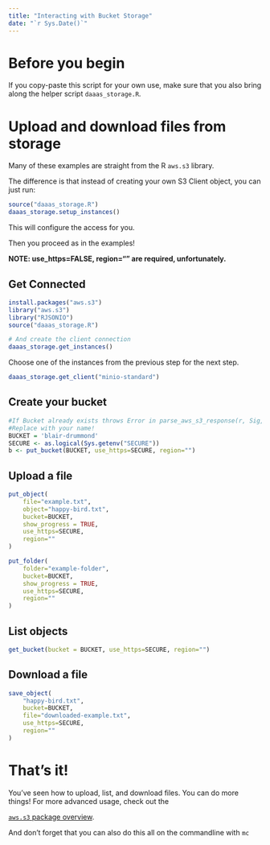 ```yaml
---
title: "Interacting with Bucket Storage"
date: "`r Sys.Date()`"
---
```


# Before you begin

If you copy-paste this script for your own use, make sure that you also bring along the helper script `daaas_storage.R`.

# Upload and download files from storage

Many of these examples are straight from the R `aws.s3` library.

The difference is that instead of creating your own S3 Client object, you can just run:

```r
source("daaas_storage.R")
daaas_storage.setup_instances()
```

This will configure the access for you.

Then you proceed as in the examples!

**NOTE: use_https=FALSE, region="" are required, unfortunately.**

## Get Connected


```r
install.packages("aws.s3")
library("aws.s3")
library("RJSONIO")
source("daaas_storage.R")

# And create the client connection
daaas_storage.get_instances()
```
Choose one of the instances from the previous step for the next step.

```r
daaas_storage.get_client("minio-standard")
```

## Create your bucket


```r
#If Bucket already exists throws Error in parse_aws_s3_response(r, Sig, verbose = verbose) : Conflict (HTTP 409) which is acceptable.
#Replace with your name!
BUCKET = 'blair-drummond'
SECURE <- as.logical(Sys.getenv("SECURE"))
b <- put_bucket(BUCKET, use_https=SECURE, region="")
```


## Upload a file

```r
put_object(
    file="example.txt",
    object="happy-bird.txt",
    bucket=BUCKET,
    show_progress = TRUE,
    use_https=SECURE,
    region=""
)

put_folder(
    folder="example-folder",
    bucket=BUCKET,
    show_progress = TRUE,
    use_https=SECURE,
    region=""
)
```



## List objects

```r
get_bucket(bucket = BUCKET, use_https=SECURE, region="")
```


## Download a file


```r
save_object(
    "happy-bird.txt",
    bucket=BUCKET,
    file="downloaded-example.txt",
    use_https=SECURE,
    region=""
)
```


# That's it!

You've seen how to upload, list, and download files.
You can do more things! For more advanced usage, check out the

[`aws.s3` package overview](https://cran.r-project.org/package=aws.s3).

And don't forget that you can also do this all on the commandline with `mc`
